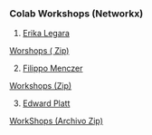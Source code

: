 ### Colab Workshops (Networkx)

1. [Erika Legara](https://aim.edu/faculty-and-staff/faculty/erika-fille-t-legara-phd) 

[Worshops ( Zip)](https://www.dropbox.com/s/43zutrszllj2pga/TalleresErikaLegara.zip?dl=1)


2. [Filippo Menczer](https://cnets.indiana.edu/fil/)

[Workshops (Zip)](https://www.dropbox.com/s/3kskc4a643b9h90/TalleresFilippoMenczer.zip?dl=1)


3. [Edward Platt](https://www.amazon.com/Edward-L.-Platt/e/B07YNG8MJD%3Fref=dbs_a_mng_rwt_scns_share)

[WorkShops (Archivo Zip)](https://www.dropbox.com/s/i46xiwaripi8ef4/TalleresEdwardPlatt.zip?dl=1)
